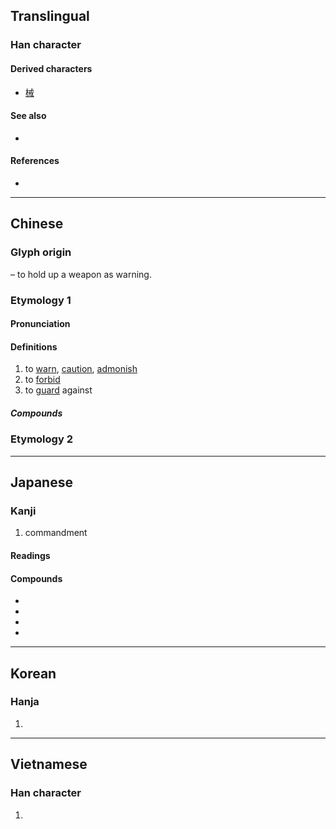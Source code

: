 {{character info/new}}
==Translingual==

===Han character===
{{Han char|rn=62|rad=戈|as=03|sn=7|four=53400|canj=IT|ids=⿹戈廾}}

====Derived characters====
* [[械]]

====See also====
* {{l|mul|賊}} <!-- Graphically similar component -->

====References====
* {{Han ref|kx=0412.050|dkj=11548|dj=0754.040|hdz=21400.050|uh=6212|ud=25106|bh=A7D9|bd=42969}}

----

==Chinese==
{{zh-forms}}

===Glyph origin===
{{Han etym}}
{{Han compound|戈|t1=halberd|廾|t2=hands}} – to hold up a weapon as warning.
===Etymology 1===
====Pronunciation====
{{zh-pron
|m=jiè
|m-s=jiai4
|c=gaai3
|mn=kài
|mc=y
|oc=y
|cat=v
}}

====Definitions====
{{zh-hanzi}}

# to [[warn]], [[caution]], [[admonish]]
# to [[forbid]]
# to [[guard]] against

=====Compounds=====
{{zh-der|三戒|不戒|五戒|作持戒|傳戒|儆戒|八戒|具戒|具足戒|力戒|勒戒|勸善戒惡|勸戒|十戒|受戒|告戒|天戒|小乘戒|履霜之戒|幽冥戒|引以為戒|後車之戒|懲一戒百|懲戒|懲戒處分|懿戒|戒備|戒具|戒刀|戒勉|戒口|戒嚴|戒嚴令|戒嚴法|戒塗|戒壇|戒尺|戒律|戒心|戒忌|戒惕|戒懼|戒指|戒掉|戒敕|戒方|戒旦|戒書|戒條|戒毒|戒法|戒牒|戒相|戒石|戒絕|戒臘|戒菸|戒葷|戒行|戒誨|戒護|戒賭|戒酒|戒除|戒飭|戒驕戒躁|戒體|持戒|持滿戒盈|持齋受戒|摩頂受戒|敕戒|止持戒|殺戒|法戒|清規戒律|犯戒|省戒|破戒|禁戒|結婚戒指|色戒|菩薩戒|覆車之戒|覆車當戒|規戒|說戒|諄諄告戒|警戒|警戒線|警戒色|豬八戒|酒戒|鏡戒|鑑戒|鑒戒|鑽戒|開戒|齋戒|齋戒沐浴}}
===Etymology 2===
{{zh-see|誡|ss}}
----

==Japanese==

===Kanji===
{{ja-kanji|grade=c|rs=戈03}}

# commandment

====Readings====
{{ja-readings
|goon=け
|kanon=かい
|kun=いまし-める
}}

====Compounds====
* {{ja-r|戒告|かいこく}}
* {{ja-r|十戒|じっかい}}
* {{ja-r|教戒|きょうかい}}
* {{ja-r|訓戒|くんかい}}

----

==Korean==

===Hanja===
{{ko-hanja|hangeul=계}}

# {{defn|lang=ko|sort=戈03}}

----

==Vietnamese==

===Han character===
{{vi-hantu|giới|rs=戈03}}

# {{defn|lang=vi|sort=戈03}}